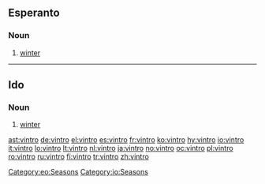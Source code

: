 ==Esperanto==
===Noun===
{{eo-noun}}

# [[winter]]

[[Category:eo:Seasons]]
----

==Ido==
===Noun===
{{infl|io|noun}}
# [[winter]]

[[Category:io:Seasons]]

[[ast:vintro]]
[[de:vintro]]
[[el:vintro]]
[[es:vintro]]
[[fr:vintro]]
[[ko:vintro]]
[[hy:vintro]]
[[io:vintro]]
[[it:vintro]]
[[lo:vintro]]
[[lt:vintro]]
[[nl:vintro]]
[[ja:vintro]]
[[no:vintro]]
[[oc:vintro]]
[[pl:vintro]]
[[ro:vintro]]
[[ru:vintro]]
[[fi:vintro]]
[[tr:vintro]]
[[zh:vintro]]